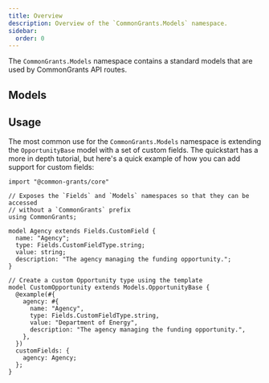 ```yaml
---
title: Overview
description: Overview of the `CommonGrants.Models` namespace.
sidebar:
  order: 0
---
```



The `CommonGrants.Models` namespace contains a standard models that are used by CommonGrants API routes.

## Models

<CardGrid>
  <LinkCard
    title="Opportunity"
    href="/protocol/models/opportunity"
    description="A funding opportunity"
  />
  <LinkCard
    title="Organization"
    href="/protocol/models/organization"
    description="An organization that can apply to or host funding opportunities"
  />
  <LinkCard
    title="Person"
    href="/protocol/models/person"
    description="A person affiliated with an organization or grant application"
  />
  <LinkCard
    title="Application"
    href="/protocol/models/application"
    description="An application to a funding opportunity"
  />
</CardGrid>

## Usage

The most common use for the `CommonGrants.Models` namespace is extending the `OpportunityBase` model with a set of custom fields. The quickstart has a more in depth tutorial, but here's a quick example of how you can add support for custom fields:

```typespec
import "@common-grants/core"

// Exposes the `Fields` and `Models` namespaces so that they can be accessed
// without a `CommonGrants` prefix
using CommonGrants;

model Agency extends Fields.CustomField {
  name: "Agency";
  type: Fields.CustomFieldType.string;
  value: string;
  description: "The agency managing the funding opportunity.";
}

// Create a custom Opportunity type using the template
model CustomOpportunity extends Models.OpportunityBase {
  @example(#{
    agency: #{
      name: "Agency",
      type: Fields.CustomFieldType.string,
      value: "Department of Energy",
      description: "The agency managing the funding opportunity.",
    },
  })
  customFields: {
    agency: Agency;
  };
}
```
